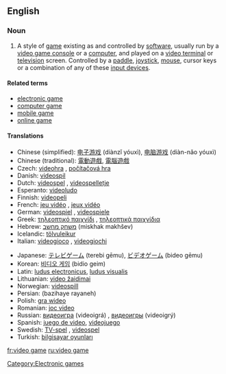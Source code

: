 ==English==
===Noun===
{{wikipedia}}
{{en-noun|sg=[[video]] [[game]]}}
#A style of [[game]] existing as and controlled by [[software]], usually run by a [[video game console]] or a [[computer]], and played on a [[video terminal]] or [[television]] screen.  Controlled by a [[paddle]], [[joystick]], [[mouse]], cursor keys or a combination of any of these [[input devices]].

==== Related terms ====
*[[electronic game]]
*[[computer game]]
*[[mobile game]]
*[[online game]]

==== Translations ====
{{top}}
*Chinese (simplified): [[电子游戏]] (diànzǐ yóuxì), [[电脑游戏]] (diàn-nǎo yóuxì)
*Chinese (traditional): [[電動遊戲]], [[電腦遊戲]]
*Czech: [[videohra]] {{f}}, [[počítačová hra]] {{f}}
*Danish: [[videospil]]
*Dutch: [[videospel]] {{n}}, [[videospelletje]] {{n}}
*Esperanto: [[videoludo]]
*Finnish: [[videopeli]]
*French: [[jeu vidéo]] {{m}}, [[jeux vidéo]] {{p}}
*German: [[videospiel]] {{n}}, [[videospiele]] {{p}}
*Greek: [[τηλεοπτικό παιχνίδι]] {{n}}, [[τηλεοπτικά παιχνίδια]] {{p}}
*Hebrew: [[משחק מחשב]] (miskhak makhšev)
*Icelandic: [[tölvuleikur]] {{m}}
*Italian: [[videogioco]] {{s}}, [[videogiochi]] {{p}}
{{mid}}
*Japanese: [[テレビゲーム]] (terebi gēmu), [[ビデオゲーム]] (bideo gēmu)
*Korean: [[비디오 게임]] (bidio geim)
*Latin: [[ludus electronicus]], [[ludus visualis]]
*Lithuanian: [[video žaidimai]]
*Norwegian: [[videospill]]
*Persian: {{FAchar|[[بازیهای رایانه]]}} (bazihaye rayaneh)
*Polish: [[gra wideo]] {{f}}
*Romanian: [[joc video]] {{n}}
*Russian: [[видеоигра]] (videoigrá) {{f}}, [[видеоигры]] (videoigrý) {{p}}
*Spanish: [[juego de video]], [[videojuego]]
*Swedish: [[TV-spel]] {{n}}, [[videospel]] {{n}}
*Turkish: [[bilgisayar oyunları]]
{{bottom}}

[[Category:Electronic games]]

[[fr:video game]]
[[ru:video game]]